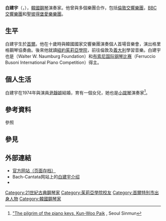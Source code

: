 {{Expand language|en|time=2021-12-05}}
{{Infobox musical artist
| name         = 白建宇
| Background   = non_vocal_instrumentalist
| image        = Kun-Woo Paik.jpg
| image_size   =
| caption      = 白建宇，2014年
| birth_name   = 
| birth_date   = {{Birth date and age|1946|03|10}}
| birth_place  = {{flag|韓國}}[[首爾|首爾]]
| occupation   = [[鋼琴|鋼琴]]演奏家
| Instrument   = 鋼琴
| Genre        = [[古典音乐|古典音乐]]
| years_active = 
| spouse       = [[尹靜姬|尹靜姬]]
| module       = {{Infobox Korean name|child=yes|color=transparent
 | hangul      = 백건우
 | hanja       = 白建宇
 | rr          = Baek Geon-u
 | mr          = Paek Kŏn-u
 | hangulborn  = 
 | rrborn      =
 | mrborn      = 
 }}
}}

'''白建宇'''（{{lang-ko|백건우}}，{{Bd|1946年|3月10日}}），[[韓國|韓國]][[鋼琴|鋼琴]]演奏家。他曾與多個樂團合作，包括[[伦敦交响乐团|倫敦交響樂團]]，[[BBC交響樂團|BBC交響樂團]]和[[聖彼得堡愛樂樂團|聖彼得堡愛樂樂團]]。

== 生平 ==
白建宇生於[[首爾|首爾]]。他在十歲時與韓國國家交響樂團演奏個人首場音樂會，演出格里格鋼琴協奏曲。後來他就讀[[紐約|紐約]][[茱莉亞學院|茱莉亞學院]]，前往倫敦及[[義大利|義大利]]學習音樂。白建宇也是{{Link-en|瑙姆堡國際大賽|Walter W. Naumburg Foundation}}（Walter W. Naumburg Foundation）和[[布索尼国际钢琴比赛|布索尼国际钢琴比赛]]（Ferruccio Busoni International Piano Competition）得主。

== 個人生活 ==
白建宇在1974年與演員[[尹靜姬|尹靜姬]]結婚，育有一個女兒，她也是[[小提琴|小提琴]]演奏家<ref>{{ko icon}} [http://www.kdaily.com/news/newsView.php?id=20081201023002&spage=2 "The pilgrim of the piano keys, Kun-Woo Paik] {{Wayback|url=http://www.kdaily.com/news/newsView.php?id=20081201023002&spage=2 |date=20110713142412 }}, Seoul Sinmun</ref>。

== 參考資料 ==
;參照
{{reflist}}

== 參見 ==
{{portal|古典音樂}}

== 外部連結 ==
* [https://web.archive.org/web/20090615181051/http://www.kunwoopaik.com/ 官方网站（页面存档）]{{en}}
* Bach-Cantata网站上的[http://www.bach-cantatas.com/Bio/Paik-Kun-Woo.htm 白建宇介绍]{{en}} {{Wayback|url=http://www.bach-cantatas.com/Bio/Paik-Kun-Woo.htm |date=20080111023906 }}
* {{Discogs artist|1473595}}

{{Authority control}}

{{DEFAULTSORT:Paik, Kun-Woo}}
[[Category:21世紀古典鋼琴家|Category:21世紀古典鋼琴家]]
[[Category:茱莉亞學院校友|Category:茱莉亞學院校友]]
[[Category:首爾特別市出身人物|Category:首爾特別市出身人物]]
[[Category:韓國鋼琴家|Category:韓國鋼琴家]]